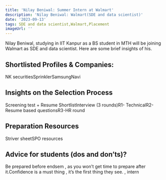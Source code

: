 ```yaml
---
title: 'Nilay Beniwal: Summer Intern at Walmart'
description: 'Nilay Beniwal: Walmart(SDE and data scientist)'
date: '2023-09-13'
tags: SDE and data scientist,Walmart,Placement
imageUrl: ''
---
```


Nilay Beniwal, studying in IIT Kanpur as a BS student in MTH  will be joining Walmart as SDE and data scientist. Here are some brief insights of his.

## Shortlisted Profiles & Companies:
NK securitiesSprinklerSamsungNavi

## Insights on the Selection Process
Screening test + Resume ShortlistInterview (3 rounds)R1- TechnicalR2- Resume based questionsR3-HR round

##  Preparation Resources
Striver sheetSPO resources

## Advice for students (dos and don’ts)? 
Be prepared before endsem , as you won’t get time to prepare after it.Confidence is a must thing , it’s the first thing they see. , intern

